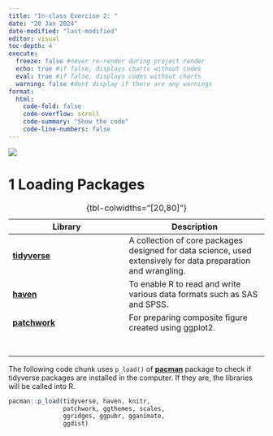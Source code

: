 ```yaml
---
title: "In-class Exercise 2: "
date: "20 Jan 2024"
date-modified: "last-modified"
editor: visual
toc-depth: 4
execute:
  freeze: false #never re-render during project render
  echo: true #if false, displays charts without codes
  eval: true #if false, displays codes without charts
  warning: false #dont display if there are any warnings
format: 
  html:
    code-fold: false
    code-overflow: scroll
    code-summary: "Show the code"
    code-line-numbers: false
---
```


![](images/placeholder.PNG){fig-align="center"}

# 1 Loading Packages

| **Library**                                            | **Description**                                                                                               |
|---------------------------------|---------------------------------------|
| [**tidyverse**](https://www.tidyverse.org/)            | A collection of core packages designed for data science, used extensively for data preparation and wrangling. |
| [**haven**](https://haven.tidyverse.org/)              | To enable R to read and write various data formats such as SAS and SPSS.                                      |
| [**patchwork**](https://patchwork.data-imaginist.com/) | For preparing composite figure created using ggplot2.                                                         |
|                                                        |                                                                                                               |
|                                                        |                                                                                                               |
|                                                        |                                                                                                               |
|                                                        |                                                                                                               |
|                                                        |                                                                                                               |
|                                                        |                                                                                                               |
|                                                        |                                                                                                               |

: {tbl-colwidths="\[20,80\]"}

The following code chunk uses `p_load()` of [**pacman**](https://rpubs.com/akshaypatankar/594834) package to check if tidyverse packages are installed in the computer. If they are, the libraries will be called into R.

```r
pacman::p_load(tidyverse, haven, knitr,
               patchwork, ggthemes, scales,
               ggridges, ggpubr, gganimate,
               ggdist)
```
